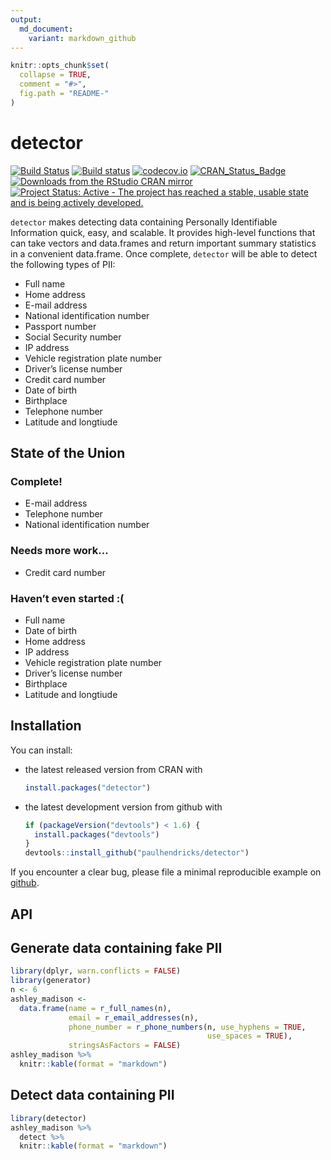 ```yaml
---
output:
  md_document:
    variant: markdown_github
---
```


<!-- README.md is generated from README.Rmd. Please edit that file -->

```r
knitr::opts_chunk$set(
  collapse = TRUE,
  comment = "#>",
  fig.path = "README-"
)
```

# detector

[![Build Status](https://travis-ci.org/paulhendricks/detector.png?branch=master)](https://travis-ci.org/paulhendricks/detector)
[![Build status](https://ci.appveyor.com/api/projects/status/gu5ggnr1i2muw5r3/branch/master?svg=true)](https://ci.appveyor.com/project/paulhendricks/detector/branch/master)
[![codecov.io](http://codecov.io/github/paulhendricks/detector/coverage.svg?branch=master)](http://codecov.io/github/paulhendricks/detector?branch=master)
[![CRAN_Status_Badge](http://www.r-pkg.org/badges/version/detector)](http://cran.r-project.org/package=detector)
[![Downloads from the RStudio CRAN mirror](http://cranlogs.r-pkg.org/badges/detector)](http://cran.rstudio.com/package=detector)
[![Project Status: Active - The project has reached a stable, usable state and is being actively developed.](http://www.repostatus.org/badges/0.1.0/active.svg)](http://www.repostatus.org/#active)

`detector` makes detecting data containing Personally Identifiable Information quick, easy, and scalable. It provides high-level functions that can take vectors and data.frames and return important summary statistics in a convenient data.frame. Once complete, `detector` will be able to detect the following types of PII:

* Full name
* Home address
* E-mail address
* National identification number
* Passport number
* Social Security number
* IP address
* Vehicle registration plate number
* Driver's license number
* Credit card number
* Date of birth
* Birthplace
* Telephone number
* Latitude and longtiude

## State of the Union

### Complete!

* E-mail address 
* Telephone number 
* National identification number

### Needs more work...

* Credit card number

### Haven't even started :(

* Full name
* Date of birth
* Home address
* IP address
* Vehicle registration plate number
* Driver's license number
* Birthplace
* Latitude and longtiude 

## Installation

You can install:

* the latest released version from CRAN with

    ```R
    install.packages("detector")
    ````

* the latest development version from github with

    ```R
    if (packageVersion("devtools") < 1.6) {
      install.packages("devtools")
    }
    devtools::install_github("paulhendricks/detector")
    ```

If you encounter a clear bug, please file a minimal reproducible example on [github](https://github.com/paulhendricks/detector/issues).

## API

## Generate data containing fake PII

```r
library(dplyr, warn.conflicts = FALSE)
library(generator)
n <- 6
ashley_madison <- 
  data.frame(name = r_full_names(n), 
             email = r_email_addresses(n), 
             phone_number = r_phone_numbers(n, use_hyphens = TRUE, 
                                            use_spaces = TRUE), 
             stringsAsFactors = FALSE)
ashley_madison %>% 
  knitr::kable(format = "markdown")
```

## Detect data containing PII

```r
library(detector)
ashley_madison %>% 
  detect %>% 
  knitr::kable(format = "markdown")
```
